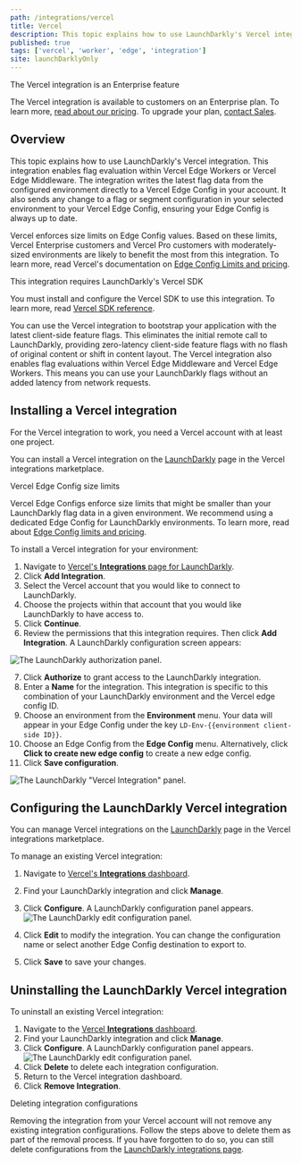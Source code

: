 ```yaml
---
path: /integrations/vercel
title: Vercel
description: This topic explains how to use LaunchDarkly's Vercel integration.
published: true
tags: ['vercel', 'worker', 'edge', 'integration']
site: launchDarklyOnly
---
```


<Callout intent="primary">
  <CalloutTitle>The Vercel integration is an Enterprise feature</CalloutTitle>
  <CalloutDescription>

The Vercel integration is available to customers on an Enterprise plan. To learn more, [read about our pricing](https://launchdarkly.com/pricing/). To upgrade your plan, [contact Sales](https://launchdarkly.com/contact-sales/).

  </CalloutDescription>
</Callout>

## Overview

This topic explains how to use LaunchDarkly's Vercel integration. This integration enables flag evaluation within Vercel Edge Workers or Vercel Edge Middleware. The integration writes the latest flag data from the configured environment directly to a Vercel Edge Config in your account. It also sends any change to a flag or segment configuration in your selected environment to your Vercel Edge Config, ensuring your Edge Config is always up to date.

Vercel enforces size limits on Edge Config values. Based on these limits, Vercel Enterprise customers and Vercel Pro customers with moderately-sized environments are likely to benefit the most from this integration. To learn more, read Vercel's documentation on [Edge Config Limits and pricing](https://vercel.com/docs/storage/edge-config/edge-config-limits#limits).

<Callout intent="info">
  <CalloutTitle>This integration requires LaunchDarkly's Vercel SDK</CalloutTitle>
  <CalloutDescription>

You must install and configure the Vercel SDK to use this integration. To learn more, read [Vercel SDK reference](/sdk/edge/vercel).

  </CalloutDescription>
</Callout>

You can use the Vercel integration to bootstrap your application with the latest client-side feature flags. This eliminates the initial remote call to LaunchDarkly, providing zero-latency client-side feature flags with no flash of original content or shift in content layout. The Vercel integration also enables flag evaluations within Vercel Edge Middleware and Vercel Edge Workers. This means you can use your LaunchDarkly flags without an added latency from network requests.

## Installing a Vercel integration

For the Vercel integration to work, you need a Vercel account with at least one project.

You can install a Vercel integration on the [LaunchDarkly](https://vercel.com/integrations/launchdarkly) page in the Vercel integrations marketplace.

<Callout intent="info">
  <CalloutTitle>Vercel Edge Config size limits</CalloutTitle>
  <CalloutDescription>

Vercel Edge Configs enforce size limits that might be smaller than your LaunchDarkly flag data in a given environment. We recommend using a dedicated Edge Config for LaunchDarkly environments.
To learn more, read about [Edge Config limits and pricing](https://vercel.com/docs/storage/edge-config/edge-config-limits#).

  </CalloutDescription>
</Callout>

To install a Vercel integration for your environment:

1. Navigate to [Vercel's **Integrations** page for LaunchDarkly](https://vercel.com/integrations/launchdarkly).
2. Click **Add Integration**.
3. Select the Vercel account that you would like to connect to LaunchDarkly.
4. Choose the projects within that account that you would like LaunchDarkly to have access to.
5. Click **Continue**.
6. Review the permissions that this integration requires. Then click **Add Integration**. A LaunchDarkly configuration screen appears:

![The LaunchDarkly authorization panel.](vercel-auth-panel.png)

7. Click **Authorize** to grant access to the LaunchDarkly integration.
8. Enter a **Name** for the integration. This integration is specific to this combination of your LaunchDarkly environment and the Vercel edge config ID.
9. Choose an environment from the **Environment** menu. Your data will appear in your Edge Config under the key `LD-Env-{{environment client-side ID}}`.
10. Choose an Edge Config from the **Edge Config** menu. Alternatively, click **Click to create new edge config** to create a new edge config.
11. Click **Save configuration**.

![The LaunchDarkly "Vercel Integration" panel.](vercel-create-integration.png)

## Configuring the LaunchDarkly Vercel integration

You can manage Vercel integrations on the [LaunchDarkly](https://vercel.com/integrations/launchdarkly) page in the Vercel integrations marketplace.

To manage an existing Vercel integration:

1. Navigate to [Vercel's **Integrations** dashboard](https://vercel.com/dashboard/integrations).
2. Find your LaunchDarkly integration and click **Manage**.
3. Click **Configure**. A LaunchDarkly configuration panel appears.
   ![The LaunchDarkly edit configuration panel.](vercel-edit-configuration.png)

4. Click **Edit** to modify the integration. You can change the configuration name or select another Edge Config destination to export to.
5. Click **Save** to save your changes.

## Uninstalling the LaunchDarkly Vercel integration

To uninstall an existing Vercel integration:

1. Navigate to the [Vercel **Integrations** dashboard](https://vercel.com/dashboard/integrations).
2. Find your LaunchDarkly integration and click **Manage**.
3. Click **Configure**. A LaunchDarkly configuration panel appears.
   ![The LaunchDarkly edit configuration panel.](vercel-edit-configuration.png)
4. Click **Delete** to delete each integration configuration.
5. Return to the Vercel integration dashboard.
6. Click **Remove Integration**.

<Callout intent="info">
  <CalloutTitle>Deleting integration configurations</CalloutTitle>
  <CalloutDescription>

Removing the integration from your Vercel account will not remove any existing integration configurations. Follow the steps above to delete them as part of the removal process. If you have forgotten to do so, you can still delete configurations from the [LaunchDarkly integrations page](https://app.launchdarkly.com/default/integrations?q=vercel).

  </CalloutDescription>
</Callout>
